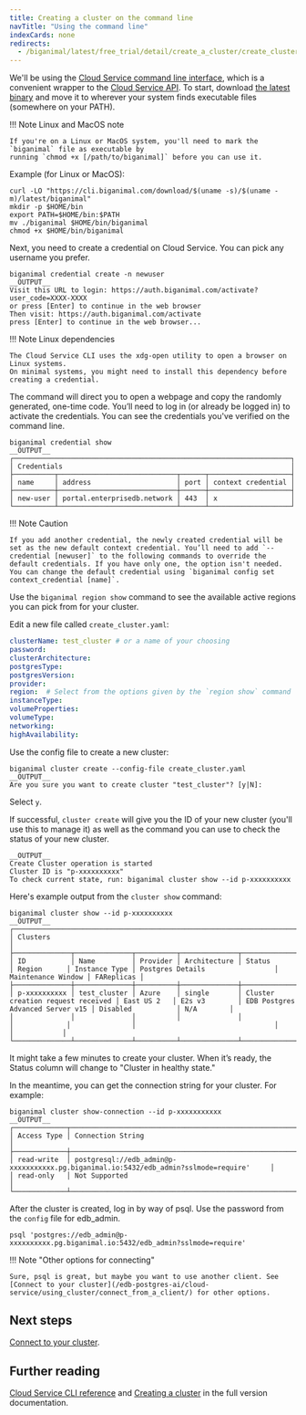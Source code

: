 ```yaml
---
title: Creating a cluster on the command line
navTitle: "Using the command line"
indexCards: none
redirects:
  - /biganimal/latest/free_trial/detail/create_a_cluster/create_cluster_cli/ #generated for BigAnimal URL path removal branch
---
```


We'll be using the [Cloud Service command line interface](/edb-postgres-ai/cloud-service/using_cluster/cli/), which is a convenient wrapper to the [Cloud Service API](/edb-postgres-ai/cloud-service/using_the_api/api/). To start, download [the latest binary](/edb-postgres-ai/cloud-service/using_cluster/cli/) and move it to wherever your system finds executable files (somewhere on your PATH). 

!!! Note Linux and MacOS note

    If you're on a Linux or MacOS system, you'll need to mark the `biganimal` file as executable by
    running `chmod +x [/path/to/biganimal]` before you can use it.  

Example (for Linux or MacOS):

```shell
curl -LO "https://cli.biganimal.com/download/$(uname -s)/$(uname -m)/latest/biganimal"
mkdir -p $HOME/bin
export PATH=$HOME/bin:$PATH
mv ./biganimal $HOME/bin/biganimal
chmod +x $HOME/bin/biganimal
```

Next, you need to create a credential on Cloud Service. You can pick any username you prefer.

```shell
biganimal credential create -n newuser
__OUTPUT__
Visit this URL to login: https://auth.biganimal.com/activate?user_code=XXXX-XXXX
or press [Enter] to continue in the web browser 
Then visit: https://auth.biganimal.com/activate 
press [Enter] to continue in the web browser... 
```

!!! Note Linux dependencies

    The Cloud Service CLI uses the xdg-open utility to open a browser on Linux systems.
    On minimal systems, you might need to install this dependency before creating a credential.

The command will direct you to open a webpage and copy the randomly generated, one-time code. You’ll need to log in (or already be logged in) to activate the credentials. You can see the credentials you've verified on the command line.

```shell
biganimal credential show
__OUTPUT__
┌────────────────────────────────────────────────────────────────────┐
│ Credentials                                                        │
├──────────┬─────────────────────────────┬──────┬────────────────────┤
│ name     │ address                     │ port │ context credential │
├──────────┼─────────────────────────────┼──────┼────────────────────┤
│ new-user │ portal.enterprisedb.network │ 443  │ x                  │
└──────────┴─────────────────────────────┴──────┴────────────────────┘
```

!!! Note Caution

    If you add another credential, the newly created credential will be set as the new default context credential. You’ll need to add `--credential [newuser]` to the following commands to override the default credentials. If you have only one, the option isn't needed. You can change the default credential using `biganimal config set context_credential [name]`.

Use the `biganimal region show` command to see the available active regions you can pick from for your cluster.

Edit a new file called `create_cluster.yaml`:

```yaml
clusterName: test_cluster # or a name of your choosing
password: 
clusterArchitecture: 
postgresType: 
postgresVersion: 
provider: 
region:  # Select from the options given by the `region show` command
instanceType: 
volumeProperties: 
volumeType: 
networking: 
highAvailability:
```

Use the config file to create a new cluster:

```shell
biganimal cluster create --config-file create_cluster.yaml
__OUTPUT__
Are you sure you want to create cluster "test_cluster"? [y|N]: 
```

Select `y`. 

If successful, `cluster create` will give you the ID of your new cluster (you'll use this to manage it) as well as
the command you can use to check the status of your new cluster. 

```
__OUTPUT__
Create Cluster operation is started
Cluster ID is "p-xxxxxxxxxx"
To check current state, run: biganimal cluster show --id p-xxxxxxxxxx
```

Here's example output from the `cluster show` command:

```shell
biganimal cluster show --id p-xxxxxxxxxx
__OUTPUT__
┌──────────────────────────────────────────────────────────────────────────────────────────────────────────────────────────────────────────────────────────────────────────────────────────────┐
│ Clusters                                                                                                                                                                                     │
├──────────────┬──────────────┬──────────┬──────────────┬───────────────────────────────────┬─────────────┬───────────────┬──────────────────────────────────┬────────────────────┬────────────┤
│ ID           │ Name         │ Provider │ Architecture │ Status                            │ Region      │ Instance Type │ Postgres Details                 │ Maintenance Window │ FAReplicas │
├──────────────┼──────────────┼──────────┼──────────────┼───────────────────────────────────┼─────────────┼───────────────┼──────────────────────────────────┼────────────────────┼────────────┤
│ p-xxxxxxxxxx │ test_cluster │ Azure    │ single       │ Cluster creation request received │ East US 2   │ E2s v3        │ EDB Postgres Advanced Server v15 │ Disabled           │ N/A        │
│              │              │          │              │                                   │             │               │                                  │                    │            │
└──────────────┴──────────────┴──────────┴──────────────┴───────────────────────────────────┴─────────────┴───────────────┴──────────────────────────────────┴────────────────────┴────────────┘
```

It might take a few minutes to create your cluster. When it’s ready,
the Status column will change to "Cluster in healthy state." 

In the meantime, you can get the connection string for your cluster. For example:

```shell
biganimal cluster show-connection --id p-xxxxxxxxxxx
__OUTPUT__
┌─────────────┬──────────────────────────────────────────────────────────────────────────────────────────┐
│ Access Type │ Connection String                                                                        │
├─────────────┼──────────────────────────────────────────────────────────────────────────────────────────┤
│ read-write  │ postgresql://edb_admin@p-xxxxxxxxxxx.pg.biganimal.io:5432/edb_admin?sslmode=require'     │
│ read-only   │ Not Supported                                                                            │
└─────────────┴──────────────────────────────────────────────────────────────────────────────────────────┘
```

After the cluster is created, log in by way of psql. Use the password from the `config` file for edb_admin.

```shell
psql 'postgres://edb_admin@p-xxxxxxxxxx.pg.biganimal.io:5432/edb_admin?sslmode=require'
```

!!! Note "Other options for connecting"

    Sure, psql is great, but maybe you want to use another client. See [Connect to your cluster](/edb-postgres-ai/cloud-service/using_cluster/connect_from_a_client/) for other options.

## Next steps

[Connect to your cluster](/edb-postgres-ai/cloud-service/using_cluster/connect_from_a_client/).

## Further reading

[Cloud Service CLI reference](/edb-postgres-ai/cloud-service/using_cluster/cli/) and 
[Creating a cluster](/edb-postgres-ai/cloud-service/getting_started/creating_cluster/creating_a_cluster/) in the full version documentation.
